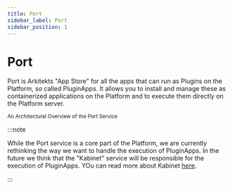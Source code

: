 ```yaml
---
title: Port
sidebar_label: Port
sidebar_position: 1
---
```



# Port

Port is Arkitekts "App Store" for all the apps that can run as Plugins on the Platform, so called
PluginApps. It allows you to install
and manage these as containerized applications on the Platform and to execute them directly on the
Platform server.



<div className="mt-2 p-6 w-full">
<Image img={port} />

<div className="text-gray-400 mb-2">
  <small>
    An Architectural Overview of the Port Service
  </small>
</div>
</div>

:::note

While the Port service is a core part of the Platform, we are currently rethinking the way we want
to handle the execution of PluginApps. In the future we think that the "Kabinet" service will be
responsible for the execution of PluginApps. YOu can read more about Kabinet [here](/docs/services/next/kabinet).

:::